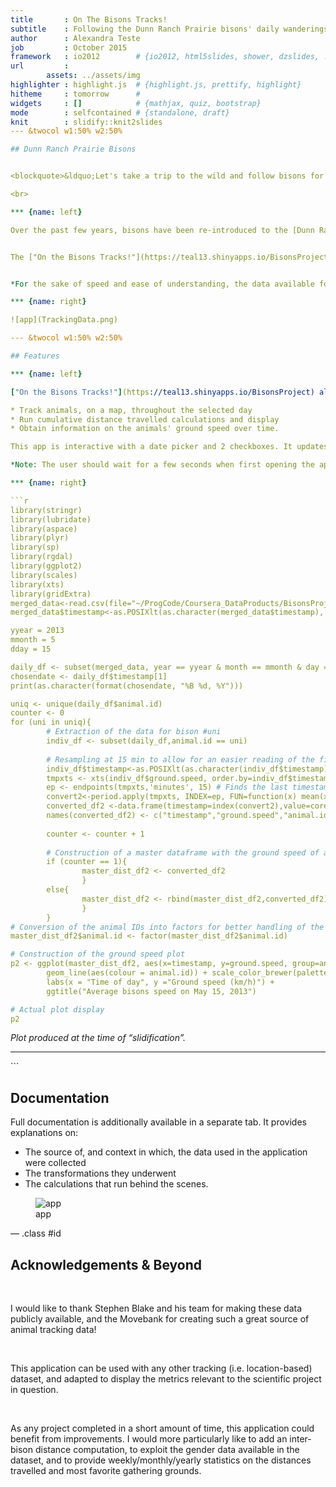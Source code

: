 ```yaml
---
title       : On The Bisons Tracks!
subtitle    : Following the Dunn Ranch Prairie bisons' daily wanderings
author      : Alexandra Teste
job         : October 2015
framework   : io2012        # {io2012, html5slides, shower, dzslides, ...}
url         :
        assets: ../assets/img
highlighter : highlight.js  # {highlight.js, prettify, highlight}
hitheme     : tomorrow      # 
widgets     : []            # {mathjax, quiz, bootstrap}
mode        : selfcontained # {standalone, draft}
knit        : slidify::knit2slides
--- &twocol w1:50% w2:50%

## Dunn Ranch Prairie Bisons


<blockquote>&ldquo;Let's take a trip to the wild and follow bisons for a while ...&rdquo;</blockquote>

<br>

*** {name: left}

Over the past few years, bisons have been re-introduced to the [Dunn Ranch Prairie](http://www.nature.org/ourinitiatives/regions/northamerica/unitedstates/missouri/dunn-ranch-prairie-flyer.pdf), in Missouri. Some of them were collared by [Stephen Blake](http://www.peoplebehindthescience.com/dr-stephen-blake/)'s team, and data on their movements were collected and graciously made available to the public through the [Movebank](https://www.movebank.org/panel_embedded_movebank_webapp).


The ["On the Bisons Tracks!"](https://teal13.shinyapps.io/BisonsProject) application is a tool that allows the user to explore this dataset through a map visualization and the display of travel characteristics directly extracted from the dataset and computed from it.


*For the sake of speed and ease of understanding, the data available for exploration through this app correspond to those collected in 2013. The animal IDs have been rescaled to integers between and 1 and 12.*

*** {name: right}

![app](TrackingData.png)

--- &twocol w1:50% w2:50%

## Features

*** {name: left}

["On the Bisons Tracks!"](https://teal13.shinyapps.io/BisonsProject) allows the user to:

* Track animals, on a map, throughout the selected day
* Run cumulative distance travelled calculations and display
* Obtain information on the animals' ground speed over time.

This app is interactive with a date picker and 2 checkboxes. It updates automatically when a new date is selected.

*Note: The user should wait for a few seconds when first opening the app, to allow for the map to appear. Once it is visible, the user can interact with the app and navigate to the Documentation tab.*

*** {name: right}

```r
library(stringr)
library(lubridate)
library(aspace)
library(plyr)
library(sp)
library(rgdal)
library(ggplot2)
library(scales)
library(xts)
library(gridExtra)
merged_data<-read.csv(file="~/ProgCode/Coursera_DataProducts/BisonsProject/DunnRanchBisonTrackingProject_2013_DataOnly.csv", header=TRUE, sep=",")
merged_data$timestamp<-as.POSIXlt(as.character(merged_data$timestamp), format="%Y-%m-%d %H:%M:%S")

yyear = 2013
mmonth = 5
dday = 15

daily_df <- subset(merged_data, year == yyear & month == mmonth & day == dday)
chosendate <- daily_df$timestamp[1]
print(as.character(format(chosendate, "%B %d, %Y")))

uniq <- unique(daily_df$animal.id)
counter <- 0
for (uni in uniq){
        # Extraction of the data for bison #uni
        indiv_df <- subset(daily_df,animal.id == uni)
        
        # Resampling at 15 min to allow for an easier reading of the final plot                                        
        indiv_df$timestamp<-as.POSIXlt(as.character(indiv_df$timestamp), format="%Y-%m-%d %H:%M:%S")
        tmpxts <- xts(indiv_df$ground.speed, order.by=indiv_df$timestamp) # Transforms the column into a time series object
        ep <- endpoints(tmpxts,'minutes', 15) # Finds the last timestamp in a 15min time window
        convert2<-period.apply(tmpxts, INDEX=ep, FUN=function(x) mean(x,na.rm=TRUE)) # Average of all ground speeds in that 15min window
        converted_df2 <-data.frame(timestamp=index(convert2),value=coredata(convert2),idd=rep(uni,length(index(convert2)))) # Construction of a dataframe
        names(converted_df2) <- c("timestamp","ground.speed","animal.id")
        
        counter <- counter + 1
        
        # Construction of a master dataframe with the ground speed of all animals
        if (counter == 1){
                master_dist_df2 <- converted_df2
                }
        else{
                master_dist_df2 <- rbind(master_dist_df2,converted_df2)
                }                                        
        }
# Conversion of the animal IDs into factors for better handling of the color palette
master_dist_df2$animal.id <- factor(master_dist_df2$animal.id)

# Construction of the ground speed plot
p2 <- ggplot(master_dist_df2, aes(x=timestamp, y=ground.speed, group=animal.id)) + 
        geom_line(aes(colour = animal.id)) + scale_color_brewer(palette="RdYlBu") +
        labs(x = "Time of day", y ="Ground speed (km/h)") +
        ggtitle("Average bisons speed on May 15, 2013")

# Actual plot display
p2
```

*Plot produced at the time of "slidification".*

--- 
```


## Documentation

Full documentation is additionally available in a separate tab. It provides explanations on:

* The source of, and context in which, the data used in the application were collected
* The transformations they underwent
* The calculations that run behind the scenes.

![app](Documentation.png)

--- .class #id 
<style>
em {
  font-style: italic
}
</style>

## Acknowledgements & Beyond

<br>

I would like to thank Stephen Blake and his team for making these data publicly available, and the Movebank for creating such a great source of animal tracking data!

<br>

This application can be used with any other tracking (i.e. location-based) dataset, and adapted to display the metrics relevant to the scientific project in question.

<br>

As any project completed in a short amount of time, this application could benefit from improvements. I would more particularly like to add an inter-bison distance computation, to exploit the gender data available in the dataset, and to provide weekly/monthly/yearly statistics on the distances travelled and most favorite gathering grounds.


